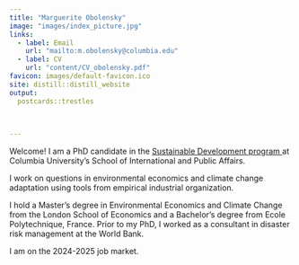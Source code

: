 ```yaml
---
title: "Marguerite Obolensky"
image: "images/index_picture.jpg"
links:
  - label: Email
    url: "mailto:m.obolensky@columbia.edu"
  - label: CV
    url: "content/CV_obolensky.pdf"
favicon: images/default-favicon.ico
site: distill::distill_website
output: 
  postcards::trestles
 
 

---
```

Welcome! I am a PhD candidate in the [<span style="font-weight: normal">Sustainable Development program </span>](https://www.sipa.columbia.edu/academics/programs/phd-sustainable-development) at Columbia University's School of International and Public Affairs. 

I work on questions in environmental economics and climate change adaptation using tools from empirical industrial organization. 

I hold a Master's degree in Environmental Economics and Climate Change from the London School of Economics and a Bachelor's degree from Ecole Polytechnique, France. Prior to my PhD, I worked as a consultant in disaster risk management at the World Bank.

I am on the 2024-2025 job market. 
</br>
</br>
</br>
</br>

